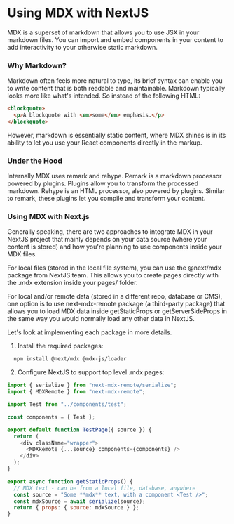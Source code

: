 # Using MDX with NextJS

MDX is a superset of markdown that allows you to use JSX in your markdown files. You can import and embed components in your content to add interactivity to your otherwise static markdown.

### Why Markdown?

Markdown often feels more natural to type, its brief syntax can enable you to write content that is both readable and maintainable. Markdown typically looks more like what's intended. So instead of the following HTML:

```html {2}
<blockquote>
  <p>A blockquote with <em>some</em> emphasis.</p>
</blockquote>
```

However, markdown is essentially static content, where MDX shines is in its ability to let you use your React components directly in the markup.

### Under the Hood

Internally MDX uses remark and rehype. Remark is a markdown processor powered by plugins. Plugins allow you to transform the processed markdown. Rehype is an HTML processor, also powered by plugins. Similar to remark, these plugins let you compile and transform your content.

### Using MDX with Next.js

Generally speaking, there are two approaches to integrate MDX in your NextJS project that mainly depends on your data source (where your content is stored) and how you're planning to use components inside your MDX files.

For local files (stored in the local file system), you can use the @next/mdx package from NextJS team. This allows you to create pages directly with the .mdx extension inside your pages/ folder.

For local and/or remote data (stored in a different repo, database or CMS), one option is to use next-mdx-remote package (a third-party package) that allows you to load MDX data inside getStaticProps or getServerSideProps in the same way you would normally load any other data in NextJS.

Let's look at implementing each package in more details.

1. Install the required packages:

```bash
  npm install @next/mdx @mdx-js/loader
```

2. Configure NextJS to support top level .mdx pages:

```js showLineNumbers {4,11}
import { serialize } from "next-mdx-remote/serialize";
import { MDXRemote } from "next-mdx-remote";

import Test from "../components/test";

const components = { Test };

export default function TestPage({ source }) {
  return (
    <div className="wrapper">
      <MDXRemote {...source} components={components} />
    </div>
  );
}

export async function getStaticProps() {
  // MDX text - can be from a local file, database, anywhere
  const source = "Some **mdx** text, with a component <Test />";
  const mdxSource = await serialize(source);
  return { props: { source: mdxSource } };
}
```
